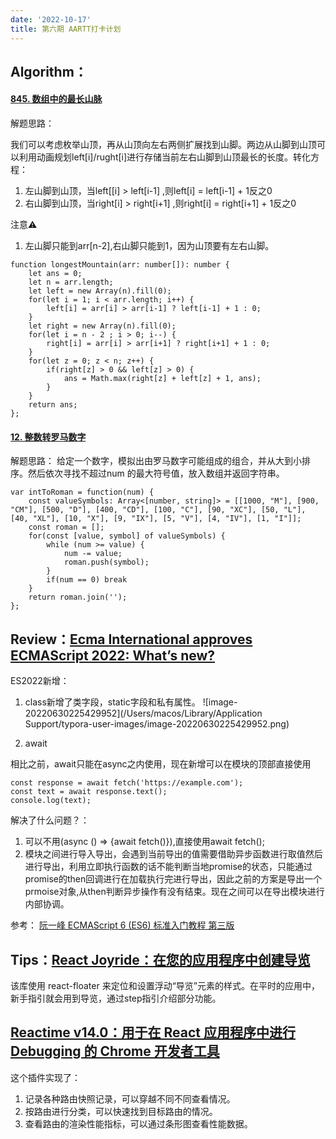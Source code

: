 ```yaml
---
date: '2022-10-17'
title: 第六期 AARTT打卡计划
---
```


## Algorithm：

#### [845. 数组中的最长山脉](https://leetcode.cn/problems/longest-mountain-in-array/)

解题思路：

我们可以考虑枚举山顶，再从山顶向左右两侧扩展找到山脚。两边从山脚到山顶可以利用动画规划left[i]/rught[i]进行存储当前左右山脚到山顶最长的长度。转化方程：

1. 左山脚到山顶，当left[[i] > left[i-1] ,则left[i] = left[i-1] + 1反之0
2. 右山脚到山顶，当right[i] > right[i+1] ,则right[i] = right[i+1] + 1反之0

注意⚠️

1. 左山脚只能到arr[n-2],右山脚只能到1，因为山顶要有左右山脚。

```
function longestMountain(arr: number[]): number {
    let ans = 0;
    let n = arr.length;
    let left = new Array(n).fill(0);
    for(let i = 1; i < arr.length; i++) {
        left[i] = arr[i] > arr[i-1] ? left[i-1] + 1 : 0;
    }
    let right = new Array(n).fill(0);
    for(let i = n - 2 ; i > 0; i--) {
        right[i] = arr[i] > arr[i+1] ? right[i+1] + 1 : 0;
    }
    for(let z = 0; z < n; z++) {
        if(right[z] > 0 && left[z] > 0) {
            ans = Math.max(right[z] + left[z] + 1, ans);
        }
    }
    return ans;
};
```

#### [12. 整数转罗马数字](https://leetcode.cn/problems/integer-to-roman/)

解题思路：
给定一个数字，模拟出由罗马数字可能组成的组合，并从大到小排序。然后依次寻找不超过num 的最大符号值，放入数组并返回字符串。

```
var intToRoman = function(num) {
    const valueSymbols: Array<[number, string]> = [[1000, "M"], [900, "CM"], [500, "D"], [400, "CD"], [100, "C"], [90, "XC"], [50, "L"], [40, "XL"], [10, "X"], [9, "IX"], [5, "V"], [4, "IV"], [1, "I"]];
    const roman = [];
    for(const [value, symbol] of valueSymbols) {
        while (num >= value) {
            num -= value;
            roman.push(symbol);
        }
        if(num == 0) break
    }
    return roman.join('');
};
```

## Review：[Ecma International approves ECMAScript 2022: What’s new?](https://2ality.com/2022/06/ecmascript-2022.html)

ES2022新增：

1. class新增了类字段，static字段和私有属性。
   ![image-20220630225429952](/Users/macos/Library/Application Support/typora-user-images/image-20220630225429952.png)

2. await

相比之前，await只能在async之内使用，现在新增可以在模块的顶部直接使用

```
const response = await fetch('https://example.com');
const text = await response.text();
console.log(text);
```

解决了什么问题？：

1. 可以不用(async () => {await fetch()}),直接使用await fetch();
2. 模块之间进行导入导出，会遇到当前导出的值需要借助异步函数进行取值然后进行导出，利用立即执行函数的话不能判断当地promise的状态，只能通过promise的then回调进行在加载执行完进行导出，因此之前的方案是导出一个prmoise对象,从then判断异步操作有没有结束。现在之间可以在导出模块进行内部协调。

参考： [阮一峰 ECMAScript 6 (ES6) 标准入门教程 第三版](https://www.bookstack.cn/read/es6-3rd/spilt.7.docs-async.md)

## Tips：[React Joyride：在您的应用程序中创建导览](https://github.com/gilbarbara/react-joyride)

该库使用 react-floater 来定位和设置浮动“导览”元素的样式。在平时的应用中，新手指引就会用到导览，通过step指引介绍部分功能。

## [Reactime v14.0：用于在 React 应用程序中进行 Debugging 的 Chrome 开发者工具](https://github.com/open-source-labs/reactime/releases/tag/v14.0.0)

这个插件实现了：

1. 记录各种路由快照记录，可以穿越不同不同查看情况。
2. 按路由进行分类，可以快速找到目标路由的情况。
3. 查看路由的渲染性能指标，可以通过条形图查看性能数据。
